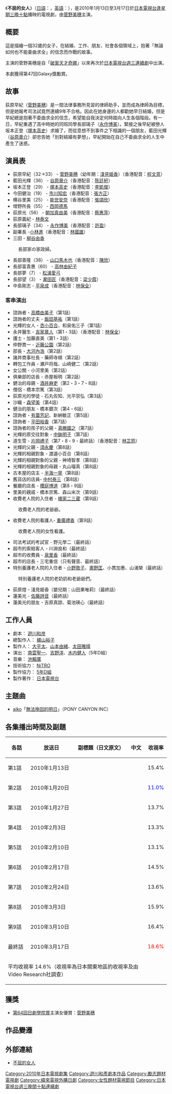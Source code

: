 {{noteTA
|G1=JP Show
|T=zh-cn:不屈的女人;zh-hk:剩女向前衝;zh-tw:女人不妥協;
|1=zh-cn:不屈的女人;zh-hk:剩女向前衝;zh-tw:女人不妥協;
}}
{{Infobox television
| show_name          = 不屈的女人<br />{{lang|ja|曲げられない女}}
| image              = 
| caption            = 
| format             = 日本電視劇
| camera             = 
| picture_format     = 
| runtime            = 
| creator            = 
| director           = [[南雲聖一|南雲聖一]]、[[吉野洋|吉野洋]]、[[木内健人|木内健人]]（5年D組）
| developer          = [[遊川和彥|遊川和彥]]（劇本）
| executive_producer = [[櫨山裕子|櫨山裕子]]、[[大平太|大平太]]、[[山本由緒|山本由緒]]、[[太田雅晴|太田雅晴]]
| starring           = [[菅野美穗|菅野美穗]]
| narrated           = 
| country            = {{JPN}}
| 語言                = [[日語|日語]]
| 外景                = {{JPN}}
| network            = [[日本電視台|日本電視台]]
| first_run          = {{JPN}}
| first_aired        = 2010年1月13日
| last_aired         = 2010年3月17日
| num_episodes       = 10
| website            = http://www.ntv.co.jp/mage/
| imdb_id            = 
| tv_com_id          = 
| 台灣名稱  =-{女}-人不妥協<small>（緯來）</small><br/>-{不}-屈的女人<small>（愛爾達）</small>
| 港澳名稱  =-{剩}-女向前衝
| 大陸名稱  =-{不}-屈的女人
}}

《'''不屈的女人'''》（[[日語|日語]]：{{lang|ja|曲げられない女}}，[[英語|英語]]：{{lang|en|THE WOMAN WHO NEVER COMPROMISES}}），是2010年1月13日至3月17日於[[日本電視台|日本電視台]][[日本電視台週三連續劇|逢星期三晚十點]]播映的電視劇，由[[菅野美穗|菅野美穗]]主演。

== 概要 ==
這是描繪一個32歲的女子，在結婚、工作、朋友、社會各個領域上，抱著「無論如何也不能委曲求全」的信念而作戰的故事。

主演的菅野美穗是自「[[破案天才奇娜|破案天才奇娜]]」以來再次於[[日本電視台週三連續劇|日本電視台週三連續劇]]中出演。

本劇獲得第47回Galaxy獎勵賞。

== 故事 ==
荻原早紀（[[菅野美穗|菅野美穗]]）是一間法律事務所見習的律師助手，並而成為律師為目標，但是她報考司法試竟然連續9年不合格。因此在她身邊的人都勸她早日結婚，但是早紀總是抱著不委曲求全的信念，希望能自我決定何時踏向人生各個階段。有一日，早紀重遇了高中時她的同班同學長部璃子（[[永作博美|永作博美]]）。緊接之後早紀被戀人坂本正登（[[塚本高史|塚本高史]]）求婚了，而從意想不到事件之下相識的一個朋友，藍田光輝（[[谷原章介|谷原章介]]）卻忠告她「別對結婚有夢想」，早紀開始在自己不委曲求全的人生中產生了迷惑。

== 演員表 ==
* 荻原早紀（32→33） - [[菅野美穗|菅野美穗]]（幼年期：[[淺見姫香|淺見姫香]]）（香港配音：[[程文意|程文意]]）
* 藍田光輝（36） - [[谷原章介|谷原章介]]（香港配音：[[陈廷轩_(配音員)|陈廷轩]]）
* 坂本正登（29） - [[塚本高史|塚本高史]]（香港配音：[[李凱傑|李凱傑]]）
* 今田健治（19） - [[市川知宏|市川知宏]]（香港配音：[[張方正|張方正]]）
* 横谷里美（25） - [[能世安奈|能世安奈]]（香港配音：[[張頌欣|張頌欣]]）
* 增野所長（55） - [[西岡德馬|西岡德馬]]
* 荻原光（56） - [[朝加真由美|朝加真由美]]（香港配音：[[蔡惠萍|蔡惠萍]]）
* 荻原義紀 - [[林泰文|林泰文]]
* 長部璃子（34） - [[永作博美|永作博美]]（香港配音：[[許盈|許盈]]）
* 副署長 -[[小林進|小林進]]（香港配音：[[林國雄_(配音員)|林國雄]]）
* 三田 - [[柳谷由香|柳谷由香]]
:長部家の家政婦。
* 長部善隆（38） - [[山口馬木也|山口馬木也]]（香港配音：[[陳欣_(配音員)|陳欣]]）
* 長部富貴惠（60） - [[高林由紀子|高林由紀子]]
* 長部夢（7） - [[松浦愛弓|松浦愛弓]]
* 長部望（3） - [[瀧田匠|瀧田匠]]（香港配音：[[梁少霞|梁少霞]]）
* 中島剛志 - [[平泉成|平泉成]]（香港配音：[[林保全|林保全]]）

=== 客串演出 ===
*諮詢者 - [[高橋由美子|高橋由美子]]（第1話）
*諮詢者的丈夫 - [[飯田基祐|飯田基祐]]（第1話）
*光輝的女人 - [[杏小百合|杏小百合]]、和泉佑三子（第1話）
*永井醫生 - [[吉家章人|吉家章人]]（第1・3話）（香港配音：[[林保全|林保全]]）
*護士 - 加藤直美（第1・3話）
*仲野貫一 - [[近藤公園|近藤公園]]（第2話）
*部長 - [[大河內浩|大河內浩]]（第2話）
*諸井商事社長 - 藥師寺順（第2話）
*轉包工作員 - 瀬戸将哉、山崎健二（第2話）
*女公關 - 小河里美（第2話）
*俱樂部的店長 - 赤屋板明（第2話）
*健治的母親 - [[酒井麻吏|酒井麻吏]]（第2・3・7・8話）
*僧侶 - 橋本宗篤（第3話）
*荻原光的學徒 - 石丸佐知、光平崇弘（第3話）
*沙織 - [[森望美|森望美]]（第4話）
*健治的朋友 - 橋本銀次（第4・6話）
*諮詢者 - [[有薗芳記|有薗芳記]]、新納敏正（第5話）
*諮詢者 - [[平田裕香|平田裕香]]（第7話）
*諮詢者的孩子的父親 - [[真勝國之|真勝國之]]（第7話）
*光輝的原交往對象 - [[中鉢明子|中鉢明子]]（第7話）
*道生雪 - [[片岡禮子|片岡禮子]]（第7・8・9・最終話）（香港配音：[[林芷筠|林芷筠]]）
*光輝的父親 - [[須永慶|須永慶]]（第8話）
*光輝的相親對象 - 渡邉小百合（第8話）
*光輝的相親對象的父親 - 神埼智孝（第8話）
*光輝的相親對象的母親 - 丸山瑠真（第8話）
*古本屋的店主 - [[半海一晃|半海一晃]]（第8話）
*舊貨店的店員- [[中村泰三|中村泰三]]（第8話）
*餐廳的店長 - [[櫻庭博道|櫻庭博道]]（第8・9話）
*里美的親戚 - 橋本宗篤、森山米次（第9話）
*收費老人院的入住者 - [[橘家二三蔵|橘家二三蔵]]（第9話）
:收費老人院的老爺爺。
*收費老人院的看護人- [[重廣禮香|重廣禮香]]（第9話）
:收費老人院的女性看護。
*司法考試的考試官 - 野元學二（最終話）
*超市的索賠客人 - 川淵良和（最終話）
*超市的收費員 - [[泉里香|泉里香]]（最終話）
*超市的店長 - 三宅重信（只有聲音、最終話）
*特別養護老人院的入住者 - [[小野敦子|小野敦子]]、[[奧野匡|奧野匡]]、小貫加惠、山浦榮（最終話）
:特別養護老人院的老奶奶和老爺爺們。
*荻原燈 - 淺見姫香〔嬰兒期：山田果唯莉〕（最終話）
*蓮美光 - [[佐藤詩音|佐藤詩音]]（最終話）
*蓮美光的朋友 - 吉原真諒、菊池瑛心（最終話）

== 工作人員 ==
* 劇本： [[遊川和彦|遊川和彦]]
* 總製作人： [[櫨山裕子|櫨山裕子]]
* 製作人： [[大平太|大平太]]、[[山本由緒|山本由緒]]、[[太田雅晴|太田雅晴]]
* 演出：  [[南雲聖一|南雲聖一]]、[[吉野洋|吉野洋]]、[[木内健人|木内健人]]（5年D組）
* 音樂： [[池賴廣|池賴廣]]
* 技術協力： [[NiTRO|NiTRO]]
* 製作協力： [[5年D組|5年D組]]
* 製作著作： [[日本電視台|日本電視台]]

== 主題曲 ==
*[[aiko|aiko]]「[[無法挽回的明日|無法挽回的明日]]」（PONY CANYON INC）

== 各集播出時間及副題 ==
{| class="wikitable" style="text-align:center"
!各話!!放送日!!副標題（日文原文）!! 中文!!收視率
|-
|第1話||2010年1月13日||{{lang|ja|男? 仕事? 夢? 貫く私の究極の選択! 絶対幸せになる}}|| ||15.4%
|-
|第2話||2010年1月20日||{{lang|ja|女の本音…お金は欲しいわよ!}}|| ||<font color="blue">11.0%
|-
|第3話||2010年1月27日||{{lang|ja|強情娘とガンコ母の最後の対決}}|| ||13.7%
|-
|第4話||2010年2月3日||{{lang|ja|殴る女…一人ぼっち同士の友情}}|| ||13.3%
|-
|第5話||2010年2月10日||{{lang|ja|殴り返す女! 夫と子供は大切に}}|| ||13.1%
|-
|第6話||2010年2月17日||{{lang|ja|リスクだらけの女の幸せさがし}}|| ||14.5%
|-
|第7話||2010年2月24日||{{lang|ja|友情決裂! 孤独な決断、なぜ?}}|| ||13.6%
|-
|第8話||2010年3月3日||{{lang|ja|女がひとりで生きられない理由}}|| ||15.9%
|-
|第9話||2010年3月10日||{{lang|ja|出産直前…最後のプロポーズ!}}|| ||16.4%
|-
|最終話||2010年3月17日||{{lang|ja|女の革命遂に完結! 10年日記に刻まれた最後の言葉}}|| ||<font color="red">18.6%
|-
!colspan="4"|平均收視率 14.6%（收視率為日本關東地區的收視率及由Video Research社調查）
|}

==獲獎==
*[[第64回日劇學院賞名單|第64回日劇學院賞]]主演女優賞：[[菅野美穗|菅野美穗]]

==作品變遷==
{{電視節目的變遷|
電視台={{JPN}} [[日本電視台|日本電視台]]|
播放檔次=[[日本電視台週三連續劇|日本電視台週三連續劇]]|
節目名稱=-{不委曲的女人}-<br>（2010.1.13 - 2010.3.17）|
上一節目=[[婦產科的女醫生|婦產科的女醫生]]<br>（2009.10.14 - 2009.12.9）|
下一節目=[[Mother_(電視劇)|Mother]]<br>（2010.4.14 - 2010.6.23 ）|
}}
{{電視節目的變遷|
電視台={{flagicon|Taiwan}} [[緯來日本台|緯來日本台]] |
播放檔次=週一至週五 每晚9點|
節目名稱=-{女人不妥協}-<br />（2010.8.31 - 2010.9.13）|
上一節目=[[空中急診英雄|空中急診英雄]] 特別篇+2<br />（2010.8.12 - 2010.8.30）|
下一節目=[[流星之絆|流星之絆]]<br />（2010.9.14 - 2010.9.27）|
}}
{{電視節目的變遷
|電視台={{flagicon|Hong Kong}} 香港 [[無綫劇集台|無綫劇集台]]
|播放檔次=星期日17:30-19:15及23:30-01:15
|節目名稱=-{剩女向前衝}-<br />（2010.12.19 - 2011.01.16）
|上一節目={{link-ja|任俠「耆」兵|任侠ヘルパー}}<br />（2010.11.07 - 2010.12.12）
|下一節目=[[決定不哭的日子|決定不哭的日子]]<br/>（2011.01.23 - 2011.02.13）<br/>[[決定不哭的日子|決定不哭的日子~秘書室起義]]<br/>（2011.02.20）
|2電視台={{flagicon|HK}} 香港 [[高清翡翠台|高清翡翠台]]
|2播放檔次=週一至週五 高清劇場 23:45至00:45（其他重播時段請參見[[高清翡翠台電視劇集列表_(2011年)#高清劇場|這裡]]）
|2節目名稱=-{剩女向前衝}-<br />（2011.09.01 - 2011.09.14）
|2上一節目=[[水滸傳_(2011年電視劇)|水滸傳]]<br />（2011.05.04 - 2011.08.31）
|2下一節目={{link-ja|給60年後的情書|テレビ朝日21世紀新人シナリオ大賞}}<br />（2011.09.15）
|3電視台= {{flagicon|Hong Kong}} 香港 [[高清翡翠台|高清翡翠台]]
|3播放檔次= 星期日09:00-11:00
|3節目名稱=-{剩女向前衝}-<br >（2012.07.08 - 2012.08.12） 
|3上一節目=[[單身情歌|單身情歌]]<br />（2012.05.13 - 2012.07.01） 
|3下一節目=[[妙手蘭心|妙手蘭心]]<br />（2012.08.19 - 2012.09.16） 
}}

== 外部連結 ==
* [http://www.ntv.co.jp/mage/ 不屈的女人] {{Wayback|url=http://www.ntv.co.jp/mage/ |date=20210205102128 }}

{{日本電視台週三連續劇}}
{{DEFAULTSORT:Magerarenai Onna}}
[[Category:2010年日本電視劇集|Category:2010年日本電視劇集]]
[[Category:遊川和彥劇本作品|Category:遊川和彥劇本作品]]
[[Category:勵志題材電視劇|Category:勵志題材電視劇]]
[[Category:緯來電視外購日劇|Category:緯來電視外購日劇]]
[[Category:女性題材電視節目|Category:女性題材電視節目]]
[[Category:日本電視台週三晚間十點連續劇|Category:日本電視台週三晚間十點連續劇]]